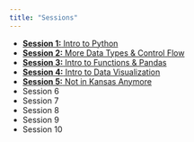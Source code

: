 ```yaml
---
title: "Sessions"
---
```


- [**Session 1:** Intro to Python](session_001.ipynb)
- [**Session 2:** More Data Types & Control Flow](session_002.ipynb)
- [**Session 3:** Intro to Functions & Pandas](session_003.ipynb)
- [**Session 4:** Intro to Data Visualization](session_004.ipynb)
- [**Session 5:** Not in Kansas Anymore](session_005.ipynb)
- Session 6
- Session 7
- Session 8
- Session 9
- Session 10

